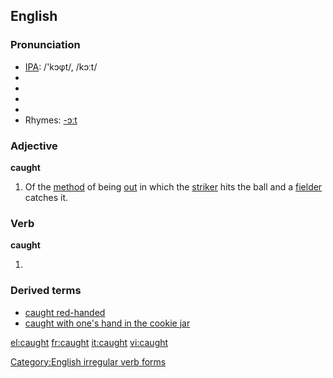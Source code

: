 ==English==

{{rank|struck|man's|write|651|caught|below|window|instead}}

===Pronunciation===
* [[w:IPA|IPA]]: /'kɔφt/, /kɔːt/
* {{audio|en-us-caught.ogg|Audio (US)}}
* {{audio|en-us-inlandnorth-caught.ogg|Audio (US-Inland North)}}
* {{audio|en-au-caught.ogg|Audio (Australia)}}
* {{audio|en-uk-caught.ogg|Audio (UK)}}
* Rhymes: [[Rhymes:English:-ɔːt|-ɔːt]]

===Adjective===
'''caught'''

# {{Cricket}} Of the [[method]] of being [[out]] in which the [[striker]] hits the ball and a [[fielder]] catches it.

===Verb===
'''caught'''

# {{past of|[[catch]]}}

===Derived terms===
*[[caught red-handed]]
*[[caught with one's hand in the cookie jar]]

[[Category:English irregular verb forms]]

[[el:caught]]
[[fr:caught]]
[[it:caught]]
[[vi:caught]]